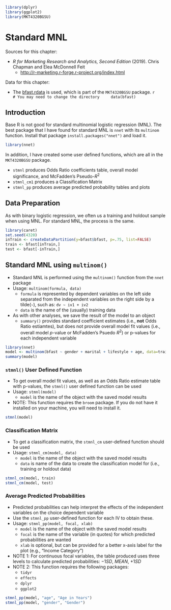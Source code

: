```r
library(dplyr)
library(ggplot2)
library(MKT4320BGSU)
```

# Standard MNL

Sources for this chapter:

* *R for Marketing Research and Analytics, Second Edition* (2019). Chris Chapman and Elea McDonnell Feit
    * [http://r-marketing.r-forge.r-project.org/index.html](http://r-marketing.r-forge.r-project.org/index.html)

Data for this chapter:

* The [bfast.rdata](Data/bfast.rdata) is used, which is part of the `MKT4320BGSU` package.
    ```r
    # You may need to change the directory
    data(bfast)
    ```

## Introduction

Base R is not good for standard multinomial logistic regression (MNL). The best package that I have found for standard MNL is `nnet` with its `multinom` function. Install that package `install.packages("nnet")` and load it.

``` r
library(nnet)
```

In addition, I have created some user defined functions, which are all in the `MKT4320BGSU` package.

* `stmnl` produces Odds Ratio coefficients table, overall model significance, and McFadden's Pseudo-$R^2$
* `stmnl_cm1` produces a Classification Matrix
* `stmnl_pp` produces average predicted probability tables and plots

## Data Preparation

As with binary logistic regression, we often us a training and holdout sample when using MNL. For standard MNL, the process is the same.

``` r
library(caret)
set.seed(4320)
inTrain <- createDataPartition(y=bfast$bfast, p=.75, list=FALSE)
train <- bfast[inTrain,]
test <- bfast[-inTrain,]
```

## Standard MNL using `multinom()`

* Standard MNL is performed using the `multinom()` function from the `nnet` package
* Usage: `multinom(formula, data)`
    * `formula` is represented by dependent variables on the left side separated from the independent variables on the right side by a tilde(`~`), such as: `dv ~ iv1 + iv2`
    * `data` is the name of the (usually) training data
* As with other analyses, we save the result of the model to an object
    * `summary()` provides standard coefficient estimates (i.e., **not** Odds Ratio estiamtes), but does not provide overall model fit values (i.e., overall model $p$-value or McFadden's Psuedo $R^2$) or p-values for each independent variable

``` r
library(nnet)
model <- multinom(bfast ~ gender + marital + lifestyle + age, data=train)
summary(model)
```

### `stmnl()` User Defined Function

* To get overall model fit values, as well as an Odds Ratio estimate table with p-values, the `stmnl()` user defined function can be used
* Usage: `stmnl(model)`
    * `model` is the name of the object with the saved model results
* NOTE: This function requires the `broom` package.  If you do not have it installed on your machine, you will need to install it.

```r
stmnl(model)
```

### Classification Matrix

* To get a classification matrix, the `stmnl_cm` user-defined function should be used
* Usage: `stmnl_cm(model, data)`
    * `model` is the name of the object with the saved model results
    * `data` is name of the data to create the classification model for (i.e., training or holdout data)
    
```r
stmnl_cm(model, train)
stmnl_cm(model, test)
```

### Average Predicted Probabilities

* Predicted probabilities can help interpret the effects of the independent variables on the choice dependent variable
* Use the `stmnl_pp` user-defined function for each IV to obtain these.
* Usage: `stmnl_pp(model, focal, xlab)`
    * `model` is the name of the object with the saved model results
    * `focal` is the name of the variable (in quotes) for which predicted probabilities are wanted
    * `xlab` is optional, but can be provided for a better x-axis label for the plot (e.g., "Income Category")  
* NOTE 1: For continuous focal variables, the table produced uses three levels to calculate predicted probabilities: $-1 SD$, $MEAN$, $+1 SD$   
* NOTE 2: This function requires the following packages:
    * `tidyr`
    * `effects`
    * `dplyr`
    * `ggplot2`

```r
stmnl_pp(model, "age", "Age in Years")
stmnl_pp(model, "gender", "Gender")
```